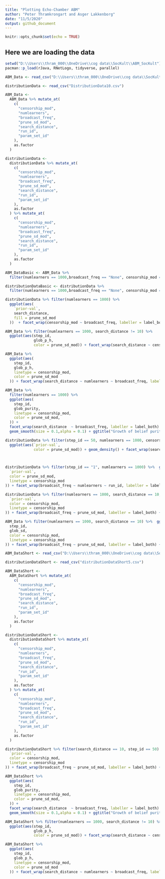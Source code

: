 ```yaml
---
title: "Plotting Echo-Chamber ABM"
author: "Peter Thramkrongart and Asger Lakkenborg"
date: "11/5/2020"
output: github_document
---
```


```r
knitr::opts_chunk$set(echo = TRUE)
```

## Here we are loading the data
```r

setwd("D:\\Users\\thram_000\\OneDrive\\cog data\\SocKult\\ABM_SocKult")
pacman::p_load(rJava, RNetLogo, tidyverse, parallel)

ABM_Data <- read_csv("D:\\Users\\thram_000\\OneDrive\\cog data\\SocKult\\ABM_SocKult\\ABM_Data10.csv")

distributionData <- read_csv("DistributionData10.csv")

ABM_Data <-
  ABM_Data %>% mutate_at(
    c(
      "censorship_mod",
      "numlearners",
      "broadcast_freq",
      "prune_sd_mod",
      "search_distance",
      "run_id",
      "param_set_id"
    ),
    as.factor
  )

distributionData <-
  distributionData %>% mutate_at(
    c(
      "censorship_mod",
      "numlearners",
      "broadcast_freq",
      "prune_sd_mod",
      "search_distance",
      "run_id",
      "param_set_id"
    ),
    as.factor
  ) %>% mutate_at(
    c(
      "censorship_mod",
      "numlearners",
      "broadcast_freq",
      "prune_sd_mod",
      "search_distance",
      "run_id",
      "param_set_id"
    ),
    as.factor
  )

ABM_DataBasic <- ABM_Data %>% 
  filter(numlearners == 1000,broadcast_freq == "None", censorship_mod == "None")

distributionDataBasic <- distributionData %>% 
  filter(numlearners == 1000,broadcast_freq == "None", censorship_mod == "None")


```


```r

distributionData %>% filter(numlearners == 1000) %>%
  ggplot(aes(
    `prior-val`,
    search_distance,
    fill = prune_sd_mod
  ))  + facet_wrap(censorship_mod ~ broadcast_freq, labeller = label_both) + geom_boxplot(outlier.size = 0.1) + ggtitle("Distribution of beliefs")
```


```r
ABM_Data %>% filter(numlearners == 1000, search_distance != 10) %>%
  ggplot(aes(step_id,
             glob_p_h,
             color = prune_sd_mod)) + facet_wrap(search_distance ~ censorship_mod ~ broadcast_freq, labeller = label_both) + geom_smooth(size = 0.1, alpha = 0.1) + ggtitle("Growth of confidence over time")

```

```r
ABM_Data %>%
  ggplot(aes(
    step_id,
    glob_p_h,
    linetype = censorship_mod,
    color = prune_sd_mod
  )) + facet_wrap(search_distance ~ numlearners ~ broadcast_freq, labeller = label_both) + geom_smooth(size = 0.1, alpha = 0.1) + ggtitle("Growth of confidence over time")

```

```r
ABM_Data %>%
  filter(numlearners == 1000) %>%
  ggplot(aes(
    step_id,
    glob_purity,
    linetype = censorship_mod,
    color = prune_sd_mod,
  )) +
  facet_wrap(search_distance  ~ broadcast_freq, labeller = label_both) +
  geom_smooth(size = 0.1,alpha = 0.1) + ggtitle("Growth of belief purity over time")

```

```r
distributionData %>% filter(step_id == 50, numlearners == 1000, censorship_mod == "None") %>%
  ggplot(aes(`prior-val`,
             color = prune_sd_mod)) + geom_density() + facet_wrap(search_distance ~
                                                                               broadcast_freq, labeller = label_both) + ggtitle("Distribution of beliefs")



```

```r

distributionData %>% filter(step_id == "1", numlearners == 1000) %>%  ggplot(aes(
  `prior-val`,
  color = prune_sd_mod,
  linetype = censorship_mod
)) + facet_wrap(broadcast_freq ~ numlearners ~ run_id, labeller = label_both) + geom_density() + ggtitle("Distribution of beliefs")


```

```r

distributionData %>% filter(numlearners == 1000, search_distance == 10, step_id == 50) %>%  ggplot(aes(
  `prior-val`,
  color = censorship_mod,
  linetype = censorship_mod
)) + facet_wrap(broadcast_freq ~ prune_sd_mod, labeller = label_both) + geom_density() + ggtitle("Distribution of beliefs")


```

```r

ABM_Data %>% filter(numlearners == 1000, search_distance == 10) %>%  ggplot(aes(
  step_id,
  glob_sd,
  color = censorship_mod,
  linetype = censorship_mod
)) + facet_wrap(broadcast_freq ~ prune_sd_mod, labeller = label_both) + geom_smooth(alpha = 0.1) + ggtitle("Decrease in SD of beleif over time")


```

```r

ABM_DataShort <- read_csv("D:\\Users\\thram_000\\OneDrive\\cog data\\SocKult\\ABM_SocKult\\ABM_DataShort5.csv")

distributionDataShort <- read_csv("distributionDataShort5.csv")

ABM_DataShort <-
  ABM_DataShort %>% mutate_at(
    c(
      "censorship_mod",
      "numlearners",
      "broadcast_freq",
      "prune_sd_mod",
      "search_distance",
      "run_id",
      "param_set_id"
    ),
    as.factor
  )

distributionDataShort <-
  distributionDataShort %>% mutate_at(
    c(
      "censorship_mod",
      "numlearners",
      "broadcast_freq",
      "prune_sd_mod",
      "search_distance",
      "run_id",
      "param_set_id"
    ),
    as.factor
  ) %>% mutate_at(
    c(
      "censorship_mod",
      "numlearners",
      "broadcast_freq",
      "prune_sd_mod",
      "search_distance",
      "run_id",
      "param_set_id"
    ),
    as.factor
  )

```

```r

distributionDataShort %>% filter(search_distance == 10, step_id == 50) %>%  ggplot(aes(
  `prior-val`,
  color = censorship_mod,
  linetype = censorship_mod
)) + facet_wrap(broadcast_freq ~ prune_sd_mod, labeller = label_both) + geom_density() + ggtitle("Distribution of beliefs")


```

```r
ABM_DataShort %>%
  ggplot(aes(
    step_id,
    glob_purity,
    linetype = censorship_mod,
    color = prune_sd_mod,
  )) +
  facet_wrap(search_distance  ~ broadcast_freq, labeller = label_both) +
  geom_smooth(size = 0.1,alpha = 0.1) + ggtitle("Growth of belief purity over time")

```

```r
ABM_DataShort %>% filter(numlearners == 1000, search_distance != 10) %>%
  ggplot(aes(step_id,
             glob_p_h,
             color = prune_sd_mod)) + facet_wrap(search_distance ~ censorship_mod ~ broadcast_freq, labeller = label_both) + geom_smooth(size = 0.1, alpha = 0.1) + ggtitle("Growth of confidence over time")

```

```r
ABM_DataShort %>%
  ggplot(aes(
    step_id,
    glob_p_h,
    linetype = censorship_mod,
    color = prune_sd_mod
  )) + facet_wrap(search_distance ~ numlearners ~ broadcast_freq, labeller = label_both) + geom_smooth(size = 0.1, alpha = 0.1) + ggtitle("Growth of confidence over time")

```